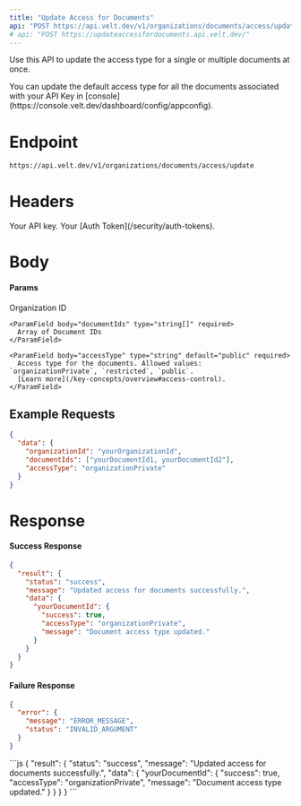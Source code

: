 ```yaml
---
title: "Update Access for Documents"
api: "POST https://api.velt.dev/v1/organizations/documents/access/update"
# api: "POST https://updateaccessfordocuments.api.velt.dev/"
---
```


Use this API to update the access type for a single or multiple documents at once.

<Tip>
You can update the default access type for all the documents associated with your API Key in [console](https://console.velt.dev/dashboard/config/appconfig).
</Tip>

# Endpoint

`https://api.velt.dev/v1/organizations/documents/access/update`

# Headers

<ParamField header="x-velt-api-key" type="string" required>
  Your API key.
</ParamField>

<ParamField header="x-velt-auth-token" type="string" required>
  Your [Auth Token](/security/auth-tokens).
</ParamField>

# Body

#### Params

<ParamField body="data" type="object" required>
  <Expandable title="properties">
    <ParamField body="organizationId" type="string" required>
      Organization ID
    </ParamField>

    <ParamField body="documentIds" type="string[]" required>
      Array of Document IDs
    </ParamField>

    <ParamField body="accessType" type="string" default="public" required>
      Access type for the documents. Allowed values: `organizationPrivate`, `restricted`, `public`.
      [Learn more](/key-concepts/overview#access-control).
    </ParamField>
  </Expandable>
</ParamField>

## **Example Requests**

```JSON
{
  "data": {
    "organizationId": "yourOrganizationId",
    "documentIds": ["yourDocumentId1, yourDocumentId2"],
    "accessType": "organizationPrivate"
  }
}
```

# Response

#### Success Response

```JSON
{
  "result": {
    "status": "success",
    "message": "Updated access for documents successfully.",
    "data": {
      "yourDocumentId": {
        "success": true,
        "accessType": "organizationPrivate",
        "message": "Document access type updated."
      }
    }
  }
}
```

#### Failure Response

```JSON
{
  "error": {
    "message": "ERROR_MESSAGE",
    "status": "INVALID_ARGUMENT"
  }
}
```

<ResponseExample>
```js
{
  "result": {
    "status": "success",
    "message": "Updated access for documents successfully.",
    "data": {
      "yourDocumentId": {
        "success": true,
        "accessType": "organizationPrivate",
        "message": "Document access type updated."
      }
    }
  }
}
```
</ResponseExample>